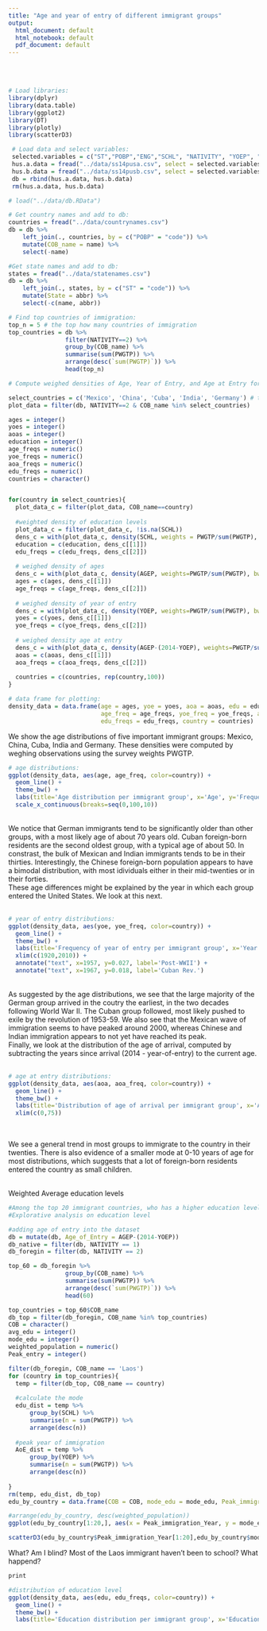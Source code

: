 ```yaml
---
title: "Age and year of entry of different immigrant groups"
output:
  html_document: default
  html_notebook: default
  pdf_document: default
---
```

\
\


```r
# Load libraries:
library(dplyr)
library(data.table)
library(ggplot2)
library(DT)
library(plotly)
library(scatterD3)
```

```r
 # Load data and select variables:
 selected.variables = c("ST","POBP","ENG","SCHL", "NATIVITY", "YOEP", "AGEP", "PWGTP")
 hus.a.data = fread("../data/ss14pusa.csv", select = selected.variables)
 hus.b.data = fread("../data/ss14pusb.csv", select = selected.variables)
 db = rbind(hus.a.data, hus.b.data)
 rm(hus.a.data, hus.b.data)

# load("../data/db.RData")

```


```r
# Get country names and add to db:
countries = fread("../data/countrynames.csv")
db = db %>%
    left_join(., countries, by = c("POBP" = "code")) %>%
    mutate(COB_name = name) %>%
    select(-name)

#Get state names and add to db:
states = fread("../data/statenames.csv")
db = db %>% 
    left_join(., states, by = c("ST" = "code")) %>%
    mutate(State = abbr) %>%
    select(-c(name, abbr))
```


```r
# Find top countries of immigration:
top_n = 5 # the top how many countries of immigration
top_countries = db %>% 
                filter(NATIVITY==2) %>%
                group_by(COB_name) %>%
                summarise(sum(PWGTP)) %>%
                arrange(desc(`sum(PWGTP)`)) %>%
                head(top_n)
```


```r
# Compute weighed densities of Age, Year of Entry, and Age at Entry for different immigrant groups. Weighing is done using survey weights PWGTP

select_countries = c('Mexico', 'China', 'Cuba', 'India', 'Germany') # top_countries$COB_name
plot_data = filter(db, NATIVITY==2 & COB_name %in% select_countries)

ages = integer()
yoes = integer()
aoas = integer()
education = integer()
age_freqs = numeric()
yoe_freqs = numeric()
aoa_freqs = numeric()
edu_freqs = numeric()
countries = character()


for(country in select_countries){
  plot_data_c = filter(plot_data, COB_name==country)
  
  #weighted density of education levels
  plot_data_c = filter(plot_data_c, !is.na(SCHL))
  dens_c = with(plot_data_c, density(SCHL, weights = PWGTP/sum(PWGTP), n = 100, from = 0, to = 25))
  education = c(education, dens_c[[1]])
  edu_freqs = c(edu_freqs, dens_c[[2]])
  
  # weighed density of ages
  dens_c = with(plot_data_c, density(AGEP, weights=PWGTP/sum(PWGTP), bw=4, n=100, from=0, to=100))
  ages = c(ages, dens_c[[1]])
  age_freqs = c(age_freqs, dens_c[[2]])
  
  # weighed density of year of entry
  dens_c = with(plot_data_c, density(YOEP, weights=PWGTP/sum(PWGTP), bw=3, n=100, from=1920, to=2020))
  yoes = c(yoes, dens_c[[1]])
  yoe_freqs = c(yoe_freqs, dens_c[[2]])
  
  # weighed density age at entry
  dens_c = with(plot_data_c, density(AGEP-(2014-YOEP), weights=PWGTP/sum(PWGTP), bw=3, n=100, from=-10, to=100))
  aoas = c(aoas, dens_c[[1]])
  aoa_freqs = c(aoa_freqs, dens_c[[2]])
  
  countries = c(countries, rep(country,100))
}

# data frame for plotting:
density_data = data.frame(age = ages, yoe = yoes, aoa = aoas, edu = education,
                          age_freq = age_freqs, yoe_freq = yoe_freqs, aoa_freq = aoa_freqs,
                          edu_freqs = edu_freqs, country = countries)
```

We show the age distributions of five important immigrant groups: Mexico, China, Cuba, India and Germany. These densities were computed by weghing observations using the survey weights PWGTP.

```r

# age distributions:
ggplot(density_data, aes(age, age_freq, color=country)) + 
  geom_line() +
  theme_bw() + 
  labs(title='Age distribution per immigrant group', x='Age', y='Frequency', color='Country') +
  scale_x_continuous(breaks=seq(0,100,10))
```
\
We notice that German immigrants tend to be significantly older than other groups, with a most likely age of about 70 years old. Cuban foreign-born residents are the second oldest group, with a typical age of about 50. In constrast, the bulk of Mexican and Indian immigrants tends to be in their thirties. Interestingly, the Chinese foreign-born population appears to have a bimodal distribution, with most idividuals either in their mid-twenties or in their forties. \
These age differences might be explained by the year in which each group entered the United States. We look at this next.
\
\

 
```r
# year of entry distributions:
ggplot(density_data, aes(yoe, yoe_freq, color=country)) + 
  geom_line() +
  theme_bw() + 
  labs(title='Frequency of year of entry per immigrant group', x='Year of entry', y='Frequency', color='Country') +
  xlim(c(1920,2010)) +
  annotate("text", x=1957, y=0.027, label='Post-WWII') +
  annotate("text", x=1967, y=0.018, label='Cuban Rev.') 
```
\
As suggested by the age distributions, we see that the large majority of the German group arrived in the coutry the earliest, in the two decades following World War II. The Cuban group followed, most likely pushed to exile by the revolution of 1953-59. We also see that the Mexican wave of immigration seems to have peaked around 2000, whereas Chinese and Indian immigration appears to not yet have reached its peak.\
Finally, we look at the distribution of the age of arrival, computed by subtracting the years since arrival (2014 - year-of-entry) to the current age.
\
\


```r
# age at entry distributions:
ggplot(density_data, aes(aoa, aoa_freq, color=country)) + 
  geom_line() +
  theme_bw() + 
  labs(title='Distribution of age of arrival per immigrant group', x='Age of arrival', y='Frequency', color='Country') +
  xlim(c(0,75)) 
 
```
\
We see a general trend in most groups to immigrate to the country in their twenties. There is also evidence of a smaller mode at 0-10 years of age for most distributions, which suggests that a lot of foreign-born residents entered the country as small children.

\
Weighted Average education levels
```r
#Among the top 20 immigrant countries, who has a higher education level
#Explorative analysis on education level

#adding age of entry into the dataset
db = mutate(db, Age_of_Entry = AGEP-(2014-YOEP))
db_native = filter(db, NATIVITY == 1)
db_foregin = filter(db, NATIVITY == 2)

top_60 = db_foregin %>% 
                group_by(COB_name) %>%
                summarise(sum(PWGTP)) %>%
                arrange(desc(`sum(PWGTP)`)) %>%
                head(60)

top_countries = top_60$COB_name
db_top = filter(db_foregin, COB_name %in% top_countries)
COB = character()
avg_edu = integer()
mode_edu = integer()
weighted_population = numeric()
Peak_entry = integer()

filter(db_foregin, COB_name == 'Laos')
for (country in top_countries){
  temp = filter(db_top, COB_name == country)
  
  #calculate the mode
  edu_dist = temp %>%
      group_by(SCHL) %>%
      summarise(n = sum(PWGTP)) %>%
      arrange(desc(n))
  
  #peak year of immigration
  AoE_dist = temp %>%
      group_by(YOEP) %>%
      summarise(n = sum(PWGTP)) %>%
      arrange(desc(n))
  
}
rm(temp, edu_dist, db_top)
edu_by_country = data.frame(COB = COB, mode_edu = mode_edu, Peak_immigration_Year = Peak_entry, weighted_population = weighted_population)

#arrange(edu_by_country, desc(weighted_population))
ggplot(edu_by_country[1:20,], aes(x = Peak_immigration_Year, y = mode_edu, color = COB)) + geom_point() + geom_jitter() + theme_bw() 

scatterD3(edu_by_country$Peak_immigration_Year[1:20],edu_by_country$mode_edu[1:20], col_var = edu_by_country$COB[1:20])

```

What? Am I blind? Most of the Laos immigrant haven't been to school? What happend?

```r
print
```

```r
#distribution of education level
ggplot(density_data, aes(edu, edu_freqs, color=country)) + 
  geom_line() +
  theme_bw() + 
  labs(title='Education distribution per immigrant group', x='Education', y='Frequency', color='Country')  + scale_x_continuous(labels = c('No School Completed','Grade 2','Grade 7','12th Grade','Associate degree','Doctorate degree')) + theme(axis.text.x = element_text(angle = 45, vjust = 0.7))
```

